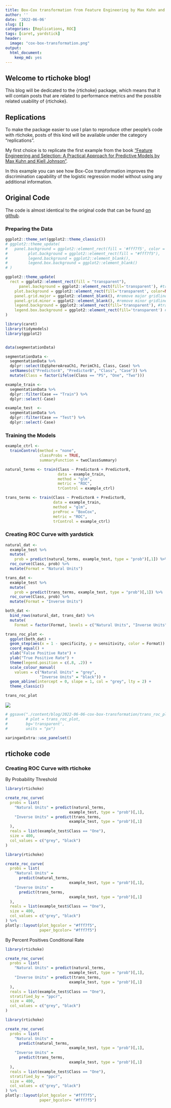 ```yaml
---
title: Box-Cox transformation from Feature Engineering by Max Kuhn and Kjell Johnson
author: ''
date: '2022-06-06'
slug: []
categories: [Replications, ROC]
tags: [caret, yardstick]
header:
  image: "cox-box-transformation.png"
output: 
  html_document: 
    keep_md: yes
---
```



## Welcome to rtichoke blog!

This blog will be dedicated to the {rtichoke} package, which means that it will contain posts that are related to performance metrics and the possible related usability of {rtichoke}.

## Replications

To make the package easier to use I plan to reproduce other people's code with rtichoke, posts of this kind will be available under the category "replications".

My first choice is to replicate the first example from the book ["Feature Engineering and Selection: A Practical Approach for Predictive Models by Max Kuhn and Kjell Johnson"](http://www.feat.engineering/a-simple-example.html).

In this example you can see how Box-Cox transformation improves the discrimination capability of the logistic regression model without using any additional information.

## Original Code

The code is almost identical to the original code that can be found [on github](https://github.com/topepo/FES/blob/master/01_Introduction/1_01_A_Simple_Example.R).

### Preparing the Data

```r
ggplot2::theme_set(ggplot2::theme_classic())
# ggplot2::theme_update(
#   panel.background = ggplot2::element_rect(fill = '#fff7f5', color = '#fff7f5'),
#         plot.background = ggplot2::element_rect(fill = "#fff7f5"),
#         legend.background = ggplot2::element_blank(),
#         legend.box.background = ggplot2::element_blank()
# )

ggplot2::theme_update(
  rect = ggplot2::element_rect(fill = "transparent"),
      panel.background = ggplot2::element_rect(fill='transparent'), #transparent panel bg
    plot.background = ggplot2::element_rect(fill='transparent', color=NA), #transparent plot bg
    panel.grid.major = ggplot2::element_blank(), #remove major gridlines
    panel.grid.minor = ggplot2::element_blank(), #remove minor gridlines
    legend.background = ggplot2::element_rect(fill='transparent'), #transparent legend bg
    legend.box.background = ggplot2::element_rect(fill='transparent') #transparent legend panel
)


```


```r
library(caret)
library(tidymodels)
library(ggplot2)


data(segmentationData)

segmentationData <- 
  segmentationData %>% 
  dplyr::select(EqSphereAreaCh1, PerimCh1, Class, Case) %>% 
  setNames(c("PredictorA", "PredictorB", "Class", "Case")) %>% 
  mutate(Class = factor(ifelse(Class == "PS", "One", "Two")))

example_train <- 
  segmentationData %>% 
  dplyr::filter(Case == "Train") %>% 
  dplyr::select(-Case)

example_test  <- 
  segmentationData %>% 
  dplyr::filter(Case == "Test") %>% 
  dplyr::select(-Case)
```


### Training the Models

```r

example_ctrl <- 
  trainControl(method = "none",
               classProbs = TRUE,
               summaryFunction = twoClassSummary)

natural_terms <- train(Class ~ PredictorA + PredictorB,
                       data = example_train,
                       method = "glm",
                       metric = "ROC",
                       trControl = example_ctrl)

trans_terms <- train(Class ~ PredictorA + PredictorB,
                     data = example_train,
                     method = "glm",
                     preProc = "BoxCox",
                     metric = "ROC",
                     trControl = example_ctrl)

```



### Creating ROC Curve with yardstick

```r


natural_dat <-
  example_test %>% 
  mutate(
    prob = predict(natural_terms, example_test, type = "prob")[,1]) %>% 
  roc_curve(Class, prob) %>% 
  mutate(Format = "Natural Units")

trans_dat <-
  example_test %>% 
  mutate(
    prob = predict(trans_terms, example_test, type = "prob")[,1]) %>% 
  roc_curve(Class, prob) %>% 
  mutate(Format = "Inverse Units") 

both_dat <- 
  bind_rows(natural_dat, trans_dat) %>%
  mutate(
    Format = factor(Format, levels = c("Natural Units", "Inverse Units")))

trans_roc_plot <- 
  ggplot(both_dat) +
  geom_step(aes(x = 1 - specificity, y = sensitivity, color = Format)) + 
  coord_equal() + 
  xlab("False Positive Rate") + 
  ylab("True Positive Rate") + 
  theme(legend.position = c(.8, .2)) + 
  scale_colour_manual(
    values = c("Natural Units" = "grey", 
               "Inverse Units" = "black")) + 
  geom_abline(intercept = 0, slope = 1, col = "grey", lty = 2) +
  theme_classic()

trans_roc_plot

```

![](trans_roc_plot.svg) 



```r

# ggsave("./content/blog/2022-06-06-cox-box-transformation/trans_roc_plot.svg",    
#        # plot = trans_roc_plot,
#        bg='transparent', 
#        units = "px")

```

```r
xaringanExtra::use_panelset()
```


## rtichoke code

### Creating ROC Curve with rtichoke 

<div class="panelset">
<div class="panel">    
<div class="panel-name">By Probability Threshold</div>

```r
library(rtichoke)

create_roc_curve(
  probs = list(
    "Natural Units" = predict(natural_terms, 
                            example_test, type = "prob")[,1],
    "Inverse Units" = predict(trans_terms, 
                            example_test, type = "prob")[,1]
  ),
  reals = list(example_test$Class == "One"),
  size = 400, 
  col_values = c("grey", "black")
) 

```


```r
library(rtichoke)

create_roc_curve(
  probs = list(
    "Natural Units" = 
      predict(natural_terms, 
                            example_test, type = "prob")[,1],
    "Inverse Units" = 
      predict(trans_terms, 
                            example_test, type = "prob")[,1]
  ),
  reals = list(example_test$Class == "One"),
  size = 400, 
  col_values = c("grey", "black")
) %>% 
plotly::layout(plot_bgcolor = "#fff7f5", 
               paper_bgcolor= "#fff7f5")

```

</div>

<div class="panel">    
<div class="panel-name">By Percent Positives Conditional Rate</div>

```r
library(rtichoke)

create_roc_curve(
  probs = list(
    "Natural Units" = predict(natural_terms, 
                            example_test, type = "prob")[,1],
    "Inverse Units" = predict(trans_terms, 
                            example_test, type = "prob")[,1]
  ),
  reals = list(example_test$Class == "One"),
  stratified_by = "ppcr",
  size = 400, 
  col_values = c("grey", "black")
) 

```


```r
library(rtichoke)

create_roc_curve(
  probs = list(
    "Natural Units" = 
      predict(natural_terms, 
                            example_test, type = "prob")[,1],
    "Inverse Units" = 
      predict(trans_terms, 
                            example_test, type = "prob")[,1]
  ),
  reals = list(example_test$Class == "One"),
  stratified_by = "ppcr",
  size = 400, 
  col_values = c("grey", "black")
) %>% 
plotly::layout(plot_bgcolor = "#fff7f5", 
               paper_bgcolor= "#fff7f5")

```

</div>
</div>
